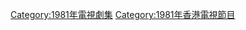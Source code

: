 {{cat year nav
| year = 1981
| cat = 香港電視劇集
| sortkey = 香港電視劇集
| article = 香港電視劇
| in = 
}}

[[Category:1981年電視劇集|Category:1981年電視劇集]]
[[Category:1981年香港電視節目|Category:1981年香港電視節目]]